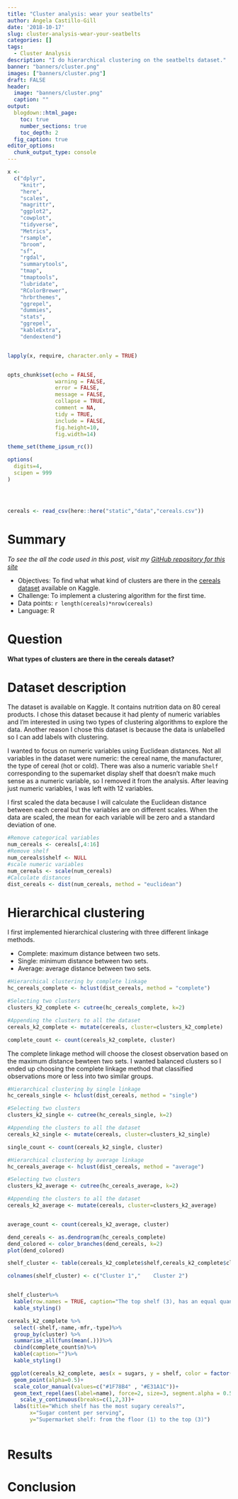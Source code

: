 ```yaml
---
title: "Cluster analysis: wear your seatbelts"
author: Ángela Castillo-Gill
date: '2018-10-17'
slug: cluster-analysis-wear-your-seatbelts
categories: []
tags: 
  - Cluster Analysis
description: "I do hierarchical clustering on the seatbelts dataset."
banner: "banners/cluster.png"
images: ["banners/cluster.png"]
draft: FALSE
header: 
  image: "banners/cluster.png"
  caption: ""
output:
  blogdown::html_page:
    toc: true
    number_sections: true
    toc_depth: 2
  fig_caption: true
editor_options: 
  chunk_output_type: console
---
```



```r
x <-
  c("dplyr",
    "knitr",
    "here",
    "scales",
    "magrittr",
    "ggplot2",
    "cowplot",
    "tidyverse",
    "Metrics",
    "rsample",
    "broom",
    "sf",
    "rgdal",
    "summarytools",
    "tmap",
    "tmaptools",
    "lubridate",
    "RColorBrewer",
    "hrbrthemes",
    "ggrepel",
    "dummies",
    "stats",
    "ggrepel",
    "kableExtra",
    "dendextend")


lapply(x, require, character.only = TRUE)


opts_chunk$set(echo = FALSE,
               warning = FALSE,
               error = FALSE,
               message = FALSE,
               collapse = TRUE,
               comment = NA,
               tidy = TRUE,
               include = FALSE,
               fig.height=10, 
               fig.width=14)

theme_set(theme_ipsum_rc())

options(
  digits=4,
  scipen = 999
)




cereals <- read_csv(here::here("static","data","cereals.csv"))
```

# Summary

*To see the all the code used in this post, visit my [GitHub repository for this site](https://github.com/acastillogill/acastillogill)* 

- Objectives: To find what what kind of clusters are there in the [cereals dataset](https://www.kaggle.com/crawford/80-cereals/home) available on Kaggle. 
- Challenge: To implement a clustering algorithm for the first time.
- Data points: `r length(cereals)*nrow(cereals)`
- Language: R 


# Question

**What types of clusters are there in the cereals dataset?**

# Dataset description 

The dataset is available on Kaggle. It contains nutrition data on 80 cereal products. I chose this dataset because it had plenty of numeric variables and I'm interested in using two types of clustering algorithms to explore the data. Another reason I chose this dataset is because the data is unlabelled so I can add labels with clustering. 

I wanted to focus on numeric variables using Euclidean distances. Not all variables in the dataset were numeric: the cereal name, the manufacturer, the type of cereal (hot or cold). There was also a numeric variable `Shelf` corresponding to the supemarket display shelf that doesn't make much sense as a numeric variable, so I removed it from the analysis. After leaving just numeric variables, I was left with 12 variables. 

I first scaled the data because I will calculate the Euclidean distance between each cereal but the variables are on different scales. When the data are scaled, the mean for each variable will be zero and a standard deviation of one.

```r
#Remove categorical variables
num_cereals <- cereals[,4:16]
#Remove shelf
num_cereals$shelf <- NULL
#scale numeric variables
num_cereals <- scale(num_cereals)
#Calculate distances
dist_cereals <- dist(num_cereals, method = "euclidean")
```


# Hierarchical clustering


I first implemented hierarchical clustering with three different linkage methods.

- Complete: maximum distance between two sets.
- Single: minimum distance between two sets.
- Average: average distance between two sets.




```r

#Hierarchical clustering by complete linkage
hc_cereals_complete <- hclust(dist_cereals, method = "complete")

#Selecting two clusters
clusters_k2_complete <- cutree(hc_cereals_complete, k=2)

#Appending the clusters to all the dataset
cereals_k2_complete <- mutate(cereals, cluster=clusters_k2_complete)

complete_count <- count(cereals_k2_complete, cluster)
```

The complete linkage method will choose the closest observation based on the maximum distance bewteen two sets. I wanted balanced clusters so I ended up choosing the complete linkage method that classified observations more or less into two similar groups.  


```r

#Hierarchical clustering by single linkage
hc_cereals_single <- hclust(dist_cereals, method = "single")

#Selecting two clusters
clusters_k2_single <- cutree(hc_cereals_single, k=2)

#Appending the clusters to all the dataset
cereals_k2_single <- mutate(cereals, cluster=clusters_k2_single)

single_count <- count(cereals_k2_single, cluster)
```

```r

#Hierarchical clustering by average linkage
hc_cereals_average <- hclust(dist_cereals, method = "average")

#Selecting two clusters
clusters_k2_average <- cutree(hc_cereals_average, k=2)

#Appending the clusters to all the dataset
cereals_k2_average <- mutate(cereals, cluster=clusters_k2_average)


average_count <- count(cereals_k2_average, cluster)
```

```r

dend_cereals <- as.dendrogram(hc_cereals_complete)
dend_colored <- color_branches(dend_cereals, k=2)
plot(dend_colored)
```



```r

shelf_cluster <- table(cereals_k2_complete$shelf,cereals_k2_complete$cluster)

colnames(shelf_cluster) <- c("Cluster 1","    Cluster 2")


shelf_cluster%>%
  kable(row.names = TRUE, caption="The top shelf (3), has an equal quantity of cereals belonging to either cluster. The bottom shelf has almost twice as doubl cluster 2 cereals. Finally, the middle shelf has almost as three times cluster 2 cereals.")%>%
  kable_styling()
```

```r
cereals_k2_complete %>% 
  select(-shelf,-name,-mfr,-type)%>%
  group_by(cluster) %>% 
  summarise_all(funs(mean(.)))%>%
  cbind(complete_count$n)%>%
  kable(caption="")%>%
  kable_styling()
```


```r

 ggplot(cereals_k2_complete, aes(x = sugars, y = shelf, color = factor(cluster))) +
  geom_point(alpha=0.5)+
  scale_color_manual(values=c("#1F78B4" , "#E31A1C"))+
  geom_text_repel(aes(label=name), force=2, size=3, segment.alpha = 0.5)+
    scale_y_continuous(breaks=c(1,2,3))+
  labs(title="Which shelf has the most sugary cereals?",
       x="Sugar content per serving",
       y="Supermarket shelf: from the floor (1) to the top (3)")
  

```


# Results

# Conclusion



